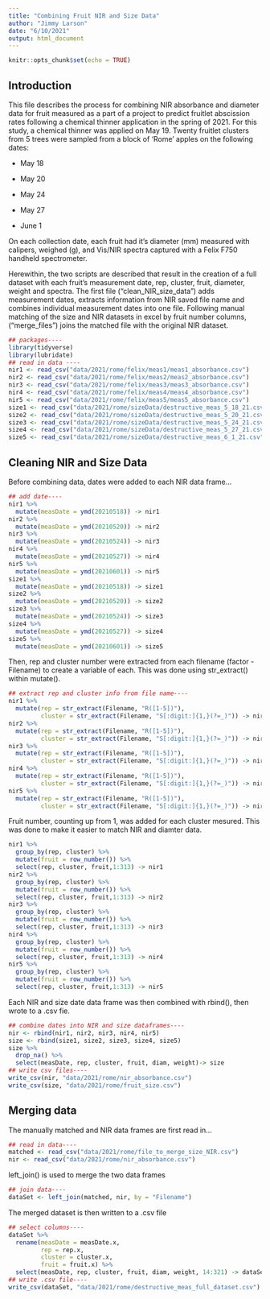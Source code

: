 ```yaml
---
title: "Combining Fruit NIR and Size Data"
author: "Jimmy Larson"
date: "6/10/2021"
output: html_document
---
```


```r
knitr::opts_chunk$set(echo = TRUE)
```

## Introduction

This file describes the process for combining NIR absorbance and diameter data for fruit measured as a part of a project to predict fruitlet abscission rates following a chemical thinner application in the spring of 2021. For this study, a chemical thinner was applied on May 19. Twenty fruitlet clusters from 5 trees were sampled from a block of 'Rome' apples on the following dates: 

* May 18

* May 20

* May 24

* May 27

* June 1

On each collection date, each fruit had it's diameter (mm) measured with calipers, weighed (g), and Vis/NIR spectra captured with a Felix F750 handheld spectrometer.

Herewithin, the two scripts are described that result in the creation of a full dataset with each fruit's measurement date, rep, cluster, fruit, diameter, weight and spectra. The first file ("clean_NIR_size_data") adds measurement dates, extracts information from NIR saved file name and combines individual measurement dates into one file. Following manual matching of the size and NIR datasets in excel by fruit number columns, ("merge_files") joins the matched file with the original NIR dataset.

```r
## packages----
library(tidyverse)
library(lubridate)
## read in data ----
nir1 <- read_csv("data/2021/rome/felix/meas1/meas1_absorbance.csv")
nir2 <- read_csv("data/2021/rome/felix/meas2/meas2_absorbance.csv")
nir3 <- read_csv("data/2021/rome/felix/meas3/meas3_absorbance.csv")
nir4 <- read_csv("data/2021/rome/felix/meas4/meas4_absorbance.csv")
nir5 <- read_csv("data/2021/rome/felix/meas5/meas5_absorbance.csv")
size1 <- read_csv("data/2021/rome/sizeData/destructive_meas_5_18_21.csv")
size2 <- read_csv("data/2021/rome/sizeData/destructive_meas_5_20_21.csv")
size3 <- read_csv("data/2021/rome/sizeData/destructive_meas_5_24_21.csv")
size4 <- read_csv("data/2021/rome/sizeData/destructive_meas_5_27_21.csv")
size5 <- read_csv("data/2021/rome/sizeData/destructive_meas_6_1_21.csv")
```

## Cleaning NIR and Size Data

Before combining data, dates were added to each NIR data frame...

```r
## add date----
nir1 %>%
  mutate(measDate = ymd(20210518)) -> nir1
nir2 %>% 
  mutate(measDate = ymd(20210520)) -> nir2
nir3 %>% 
  mutate(measDate = ymd(20210524)) -> nir3
nir4 %>% 
  mutate(measDate = ymd(20210527)) -> nir4
nir5 %>% 
  mutate(measDate = ymd(20210601)) -> nir5
size1 %>%
  mutate(measDate = ymd(20210518)) -> size1
size2 %>% 
  mutate(measDate = ymd(20210520)) -> size2
size3 %>% 
  mutate(measDate = ymd(20210524)) -> size3
size4 %>% 
  mutate(measDate = ymd(20210527)) -> size4
size5 %>% 
  mutate(measDate = ymd(20210601)) -> size5
```

Then, rep and cluster number were extracted from each filename (factor - Filename) to create a variable of 
each. This was done using str_extract() within mutate().

```r
## extract rep and cluster info from file name----
nir1 %>%
  mutate(rep = str_extract(Filename, "R([1-5])"),
         cluster = str_extract(Filename, "S[:digit:]{1,}(?=_)")) -> nir1
nir2 %>%
  mutate(rep = str_extract(Filename, "R([1-5])"),
         cluster = str_extract(Filename, "S[:digit:]{1,}(?=_)")) -> nir2
nir3 %>%
  mutate(rep = str_extract(Filename, "R([1-5])"),
         cluster = str_extract(Filename, "S[:digit:]{1,}(?=_)")) -> nir3
nir4 %>%
  mutate(rep = str_extract(Filename, "R([1-5])"),
         cluster = str_extract(Filename, "S[:digit:]{1,}(?=_)")) -> nir4
nir5 %>%
  mutate(rep = str_extract(Filename, "R([1-5])"),
         cluster = str_extract(Filename, "S[:digit:]{1,}(?=_)")) -> nir5
```

Fruit number, counting up from 1, was added for each cluster mesured. This was done to make it easier to match NIR and diamter data.

```r
nir1 %>%
  group_by(rep, cluster) %>%
  mutate(fruit = row_number()) %>%
  select(rep, cluster, fruit,1:313) -> nir1
nir2 %>%
  group_by(rep, cluster) %>%
  mutate(fruit = row_number()) %>%
  select(rep, cluster, fruit,1:313) -> nir2
nir3 %>%
  group_by(rep, cluster) %>%
  mutate(fruit = row_number()) %>%
  select(rep, cluster, fruit,1:313) -> nir3
nir4 %>%
  group_by(rep, cluster) %>%
  mutate(fruit = row_number()) %>%
  select(rep, cluster, fruit,1:313) -> nir4
nir5 %>%
  group_by(rep, cluster) %>%
  mutate(fruit = row_number()) %>%
  select(rep, cluster, fruit,1:313) -> nir5
```

Each NIR and size date data frame was then combined with rbind(), then wrote to a .csv fie.

```r
## combine dates into NIR and size dataframes----
nir <- rbind(nir1, nir2, nir3, nir4, nir5)
size <- rbind(size1, size2, size3, size4, size5)
size %>%
  drop_na() %>%
  select(measDate, rep, cluster, fruit, diam, weight)-> size
## write csv files----
write_csv(nir, "data/2021/rome/nir_absorbance.csv")
write_csv(size, "data/2021/rome/fruit_size.csv")
```

## Merging data 

The manually matched and NIR data frames are first read in...

```r
## read in data----
matched <- read_csv("data/2021/rome/file_to_merge_size_NIR.csv")
nir <- read_csv("data/2021/rome/nir_absorbance.csv")
```

left_join() is used to merge the two data frames

```r
## join data----
dataSet <- left_join(matched, nir, by = "Filename")
```

The merged dataset is then written to a .csv file

```r
## select columns----
dataSet %>%
  rename(measDate = measDate.x,
         rep = rep.x,
         cluster = cluster.x,
         fruit = fruit.x) %>%
  select(measDate, rep, cluster, fruit, diam, weight, 14:321) -> dataSet
## write .csv file----
write_csv(dataSet, "data/2021/rome/destructive_meas_full_dataset.csv")
```

